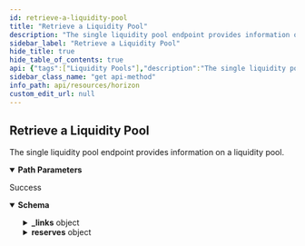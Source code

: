 ```yaml
---
id: retrieve-a-liquidity-pool
title: "Retrieve a Liquidity Pool"
description: "The single liquidity pool endpoint provides information on a liquidity pool."
sidebar_label: "Retrieve a Liquidity Pool"
hide_title: true
hide_table_of_contents: true
api: {"tags":["Liquidity Pools"],"description":"The single liquidity pool endpoint provides information on a liquidity pool.","operationId":"RetrieveALiquidityPool","parameters":[{"name":"liquidity_pool_id","in":"path","required":true,"description":"A unique identifier for this liquidity pool."}],"responses":{"200":{"description":"Success","content":{"application/json":{"schema":{"type":"object","properties":{"_links":{"type":"object","properties":{"self":{"type":"object","properties":{"href":{"type":"string","format":"link"},"templated":{"type":"boolean"}},"required":["href"]},"transactions":{"type":"object","properties":{"href":{"type":"string","format":"link"},"templated":{"type":"boolean"}},"required":["href"]},"operations":{"type":"object","properties":{"href":{"type":"string","format":"link"},"templated":{"type":"boolean"}},"required":["href"]}},"required":["self","operations","transactions"]},"id":{"type":"string"},"paging_token":{"type":"string"},"fee_bp":{"type":"integer","format":"uint32"},"type":{"type":"string"},"total_trustlines":{"type":"string"},"total_shares":{"type":"string"},"reserves":{"type":"object","properties":{"asset":{"type":"string"},"amount":{"type":"string"}}},"last_modified_ledger":{"type":"string"},"last_modified_time":{"type":"string"}},"required":["id","paging_token","fee_bp","type","total_trustlines","total_shares","reserves","last_modified_ledger","last_modified_time"]},"examples":{"RetrieveALiquidityPool":{"value":{"_links":{"self":{"href":"https://horizon.stellar.org/liquidity_pools/67260c4c1807b262ff851b0a3fe141194936bb0215b2f77447f1df11998eabb9"},"effects":{"href":"https://horizon.stellar.org/liquidity_pools/67260c4c1807b262ff851b0a3fe141194936bb0215b2f77447f1df11998eabb9/effects{?cursor,limit,order}","templated":true},"operations":{"href":"https://horizon.stellar.org/liquidity_pools/67260c4c1807b262ff851b0a3fe141194936bb0215b2f77447f1df11998eabb9/operations{?cursor,limit,order}","templated":true},"transactions":{"href":"https://horizon.stellar.org/liquidity_pools/67260c4c1807b262ff851b0a3fe141194936bb0215b2f77447f1df11998eabb9/transactions{?cursor,limit,order}","templated":true}},"id":"67260c4c1807b262ff851b0a3fe141194936bb0215b2f77447f1df11998eabb9","paging_token":"113725249324879873","fee_bp":30,"type":"constant_product","total_trustlines":"300","total_shares":"5000","reserves":[{"amount":"1000.0000005","asset":"EURT:GAP5LETOV6YIE62YAM56STDANPRDO7ZFDBGSNHJQIYGGKSMOZAHOOS2S"},{"amount":"2000.0000000","asset":"PHP:GAP5LETOV6YIE62YAM56STDANPRDO7ZFDBGSNHJQIYGGKSMOZAHOOS2S"}]}}}}}}},"method":"get","path":"/liquidity_pools/{liquidity_pool_id}","servers":[{"url":"https://horizon.stellar.org","description":"The main network"},{"url":"https://horizon-testnet.stellar.org","description":"The test network"}],"info":{"title":"Horizon","version":"0.0.1"},"postman":{"name":"Retrieve a Liquidity Pool","description":{"content":"The single liquidity pool endpoint provides information on a liquidity pool.","type":"text/plain"},"url":{"path":["liquidity_pools",":liquidity_pool_id"],"host":["{{baseUrl}}"],"query":[],"variable":[{"disabled":false,"description":{"content":"(Required) A unique identifier for this liquidity pool.","type":"text/plain"},"type":"any","value":"","key":"liquidity_pool_id"}]},"header":[{"key":"Accept","value":"application/json"}],"method":"GET"}}
sidebar_class_name: "get api-method"
info_path: api/resources/horizon
custom_edit_url: null
---
```



## Retrieve a Liquidity Pool



The single liquidity pool endpoint provides information on a liquidity pool.

<details style={{"marginBottom":"1rem"}} data-collapsed={false} open={true}><summary style={{}}><strong>Path Parameters</strong></summary><div><ul><ParamsItem className={"paramsItem"} param={{"name":"liquidity_pool_id","in":"path","required":true,"description":"A unique identifier for this liquidity pool."}}></ParamsItem></ul></div></details><div><ApiTabs><TabItem label={"200"} value={"200"}><div>

Success

</div><div><MimeTabs schemaType={"response"}><TabItem label={"application/json"} value={"application/json"}><SchemaTabs><TabItem label={"Schema"} value={"Schema"}><details style={{}} data-collapsed={false} open={true}><summary style={{"textAlign":"left"}}><strong>Schema</strong></summary><div style={{"textAlign":"left","marginLeft":"1rem"}}></div><ul style={{"marginLeft":"1rem"}}><SchemaItem collapsible={true} className={"schemaItem"}><details style={{}}><summary style={{}}><strong>_links</strong><span style={{"opacity":"0.6"}}> object</span></summary><div style={{"marginLeft":"1rem"}}><SchemaItem collapsible={true} className={"schemaItem"}><details style={{}}><summary style={{}}><strong>self</strong><span style={{"opacity":"0.6"}}> object</span></summary><div style={{"marginLeft":"1rem"}}><SchemaItem collapsible={false} name={"href"} required={false} deprecated={undefined} schemaDescription={undefined} schemaName={"link"} qualifierMessage={undefined} defaultValue={undefined}></SchemaItem><SchemaItem collapsible={false} name={"templated"} required={false} deprecated={undefined} schemaDescription={undefined} schemaName={"boolean"} qualifierMessage={undefined} defaultValue={undefined}></SchemaItem></div></details></SchemaItem><SchemaItem collapsible={true} className={"schemaItem"}><details style={{}}><summary style={{}}><strong>transactions</strong><span style={{"opacity":"0.6"}}> object</span></summary><div style={{"marginLeft":"1rem"}}><SchemaItem collapsible={false} name={"href"} required={false} deprecated={undefined} schemaDescription={undefined} schemaName={"link"} qualifierMessage={undefined} defaultValue={undefined}></SchemaItem><SchemaItem collapsible={false} name={"templated"} required={false} deprecated={undefined} schemaDescription={undefined} schemaName={"boolean"} qualifierMessage={undefined} defaultValue={undefined}></SchemaItem></div></details></SchemaItem><SchemaItem collapsible={true} className={"schemaItem"}><details style={{}}><summary style={{}}><strong>operations</strong><span style={{"opacity":"0.6"}}> object</span></summary><div style={{"marginLeft":"1rem"}}><SchemaItem collapsible={false} name={"href"} required={false} deprecated={undefined} schemaDescription={undefined} schemaName={"link"} qualifierMessage={undefined} defaultValue={undefined}></SchemaItem><SchemaItem collapsible={false} name={"templated"} required={false} deprecated={undefined} schemaDescription={undefined} schemaName={"boolean"} qualifierMessage={undefined} defaultValue={undefined}></SchemaItem></div></details></SchemaItem></div></details></SchemaItem><SchemaItem collapsible={false} name={"id"} required={false} deprecated={undefined} schemaDescription={undefined} schemaName={"string"} qualifierMessage={undefined} defaultValue={undefined}></SchemaItem><SchemaItem collapsible={false} name={"paging_token"} required={false} deprecated={undefined} schemaDescription={undefined} schemaName={"string"} qualifierMessage={undefined} defaultValue={undefined}></SchemaItem><SchemaItem collapsible={false} name={"fee_bp"} required={false} deprecated={undefined} schemaDescription={undefined} schemaName={"uint32"} qualifierMessage={undefined} defaultValue={undefined}></SchemaItem><SchemaItem collapsible={false} name={"type"} required={false} deprecated={undefined} schemaDescription={undefined} schemaName={"string"} qualifierMessage={undefined} defaultValue={undefined}></SchemaItem><SchemaItem collapsible={false} name={"total_trustlines"} required={false} deprecated={undefined} schemaDescription={undefined} schemaName={"string"} qualifierMessage={undefined} defaultValue={undefined}></SchemaItem><SchemaItem collapsible={false} name={"total_shares"} required={false} deprecated={undefined} schemaDescription={undefined} schemaName={"string"} qualifierMessage={undefined} defaultValue={undefined}></SchemaItem><SchemaItem collapsible={true} className={"schemaItem"}><details style={{}}><summary style={{}}><strong>reserves</strong><span style={{"opacity":"0.6"}}> object</span></summary><div style={{"marginLeft":"1rem"}}><SchemaItem collapsible={false} name={"asset"} required={false} deprecated={undefined} schemaDescription={undefined} schemaName={"string"} qualifierMessage={undefined} defaultValue={undefined}></SchemaItem><SchemaItem collapsible={false} name={"amount"} required={false} deprecated={undefined} schemaDescription={undefined} schemaName={"string"} qualifierMessage={undefined} defaultValue={undefined}></SchemaItem></div></details></SchemaItem><SchemaItem collapsible={false} name={"last_modified_ledger"} required={false} deprecated={undefined} schemaDescription={undefined} schemaName={"string"} qualifierMessage={undefined} defaultValue={undefined}></SchemaItem><SchemaItem collapsible={false} name={"last_modified_time"} required={false} deprecated={undefined} schemaDescription={undefined} schemaName={"string"} qualifierMessage={undefined} defaultValue={undefined}></SchemaItem></ul></details></TabItem><TabItem label={"Example (from schema)"} value={"Example (from schema)"}><ResponseSamples responseExample={"{\n  \"_links\": {\n    \"self\": {\n      \"href\": \"string\",\n      \"templated\": true\n    },\n    \"transactions\": {\n      \"href\": \"string\",\n      \"templated\": true\n    },\n    \"operations\": {\n      \"href\": \"string\",\n      \"templated\": true\n    }\n  },\n  \"id\": \"string\",\n  \"paging_token\": \"string\",\n  \"fee_bp\": 0,\n  \"type\": \"string\",\n  \"total_trustlines\": \"string\",\n  \"total_shares\": \"string\",\n  \"reserves\": {\n    \"asset\": \"string\",\n    \"amount\": \"string\"\n  },\n  \"last_modified_ledger\": \"string\",\n  \"last_modified_time\": \"string\"\n}"} language={"json"}></ResponseSamples></TabItem><TabItem label={" Retrieve A Liquidity Pool"} value={" Retrieve A Liquidity Pool"}><ResponseSamples responseExample={"{\n  \"_links\": {\n    \"self\": {\n      \"href\": \"https://horizon.stellar.org/liquidity_pools/67260c4c1807b262ff851b0a3fe141194936bb0215b2f77447f1df11998eabb9\"\n    },\n    \"effects\": {\n      \"href\": \"https://horizon.stellar.org/liquidity_pools/67260c4c1807b262ff851b0a3fe141194936bb0215b2f77447f1df11998eabb9/effects{?cursor,limit,order}\",\n      \"templated\": true\n    },\n    \"operations\": {\n      \"href\": \"https://horizon.stellar.org/liquidity_pools/67260c4c1807b262ff851b0a3fe141194936bb0215b2f77447f1df11998eabb9/operations{?cursor,limit,order}\",\n      \"templated\": true\n    },\n    \"transactions\": {\n      \"href\": \"https://horizon.stellar.org/liquidity_pools/67260c4c1807b262ff851b0a3fe141194936bb0215b2f77447f1df11998eabb9/transactions{?cursor,limit,order}\",\n      \"templated\": true\n    }\n  },\n  \"id\": \"67260c4c1807b262ff851b0a3fe141194936bb0215b2f77447f1df11998eabb9\",\n  \"paging_token\": \"113725249324879873\",\n  \"fee_bp\": 30,\n  \"type\": \"constant_product\",\n  \"total_trustlines\": \"300\",\n  \"total_shares\": \"5000\",\n  \"reserves\": [\n    {\n      \"amount\": \"1000.0000005\",\n      \"asset\": \"EURT:GAP5LETOV6YIE62YAM56STDANPRDO7ZFDBGSNHJQIYGGKSMOZAHOOS2S\"\n    },\n    {\n      \"amount\": \"2000.0000000\",\n      \"asset\": \"PHP:GAP5LETOV6YIE62YAM56STDANPRDO7ZFDBGSNHJQIYGGKSMOZAHOOS2S\"\n    }\n  ]\n}"} language={"json"}></ResponseSamples></TabItem></SchemaTabs></TabItem></MimeTabs></div></TabItem></ApiTabs></div>
      